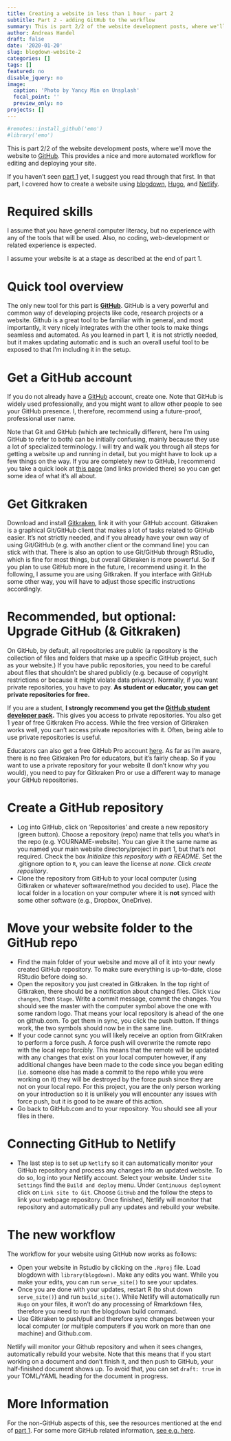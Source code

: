 ```yaml
---
title: Creating a website in less than 1 hour - part 2
subtitle: Part 2 - adding GitHub to the workflow
summary: This is part 2/2 of the website development posts, where we'll move the website to [GitHub](https://GitHub.com).
author: Andreas Handel
draft: false
date: '2020-01-20'
slug: blogdown-website-2
categories: []
tags: []
featured: no
disable_jquery: no
image:
  caption: 'Photo by Yancy Min on Unsplash'
  focal_point: ''
  preview_only: no
projects: []
---
```



```r
#remotes::install_github('emo')
#library('emo')
```

This is part 2/2 of the website development posts, where we'll move the website to [GitHub](https://GitHub.com). This provides a nice and more automated workflow for editing and deploying your site.

If you haven't seen [part 1](/post/blogdown-website-1/) yet, I suggest you read through that first. In that part, I covered how to create a website using [blogdown](https://bookdown.org/yihui/blogdown/), [Hugo](https://gohugo.io/), and [Netlify](https://www.netlify.com/).


# Required skills

I assume that you have general computer literacy, but no experience with any of the tools that will be used. Also, no coding, web-development or related experience is expected. 

I assume your website is at a stage as described at the end of part 1.

# Quick tool overview

The only new tool for this part is **[GitHub](https://GitHub.com)**. GitHub is a very powerful and common way of developing projects like code, research projects or a website. Github is a great tool to be familiar with in general, and most importantly, it very nicely integrates with the other tools to make things seamless and automated. As you learned in part 1, it is not strictly needed, but it makes updating automatic and is such an overall useful tool to be exposed to that I'm including it in the setup.

# Get a GitHub account

If you do not already have a [GitHub](https://GitHub.com) account, create one. Note that GitHub is widely used professionally, and you might want to allow other people to see your GitHub presence. I, therefore, recommend using a future-proof, professional user name. 

Note that Git and GitHub (which are technically different, here I'm using GitHub to refer to both) can be initially confusing, mainly because they use a lot of specialized terminology. I will try and walk you through all steps for getting a website up and running in detail, but you might have to look up a few things on the way. If you are completely new to GitHub, I recommend you take a quick look at [this page](https://andreashandel.GitHub.io/MADAcourse/1d_GitHub.html) (and links provided there) so you can get some idea of what it's all about.


# Get Gitkraken

Download and install [Gitkraken](https://www.gitkraken.com/download), link it with your GitHub account. Gitkraken is a graphical Git/GitHub client that makes a lot of tasks related to GitHub easier. It's not strictly needed, and if you already have your own way of using Git/GitHub (e.g. with another client or the command line) you can stick with that. There is also an option to use Git/GitHub through RStudio, which is fine for most things, but overall Gitkraken is more powerful. So if you plan to use GitHub more in the future, I recommend using it. In the following, I assume you are using Gitkraken. If you interface with GitHub some other way, you will have to adjust those specific instructions accordingly.


# Recommended, but optional: Upgrade GitHub (& Gitkraken)

On GitHub, by default, all repositories are public (a repository is the collection of files and folders that make up a specific GitHub project, such as your website.) If you have public repositories, you need to be careful about files that shouldn't be shared publicly (e.g. because of copyright restrictions or because it might violate data privacy). Normally, if you want private repositories, you have to pay. **As student or educator, you can get private repositories for free.**

If you are a student, __I strongly recommend you get the [GitHub student developer pack](https://education.GitHub.com/pack).__ This gives you access to private repositories. You also get 1 year of free Gitkraken Pro access. While the free version of Gitkraken works well, you can't access private repositories with it. Often, being able to use private repositories is useful. 

Educators can also get a free GitHub Pro account [here](https://education.GitHub.com/teachers). As far as I'm aware, there is no free Gitkraken Pro for educators, but it's fairly cheap. So if you want to use a private repository for your website (I don't know why you would), you need to pay for Gitkraken Pro or use a different way to manage your GitHub repositories. 


# Create a GitHub repository

* Log into GitHub, click on 'Repositories' and create a new repository (green button). Choose a repository (repo) name that tells you what's in the repo (e.g. YOURNAME-website). You can give it the same name as you named your main website directory/project in part 1, but that's not required. Check the box _Initialize this repository with a README._ Set the .gitignore option to `R`, you can leave the license at _none_. Click _create repository_.
* Clone the repository from GitHub to your local computer (using Gitkraken or whatever software/method you decided to use). Place the local folder in a location on your computer where it is **not** synced with some other software (e.g., Dropbox, OneDrive).

# Move your website folder to the GitHub repo
* Find the main folder of your website and move all of it into your newly created GitHub repository. To make sure everything is up-to-date, close RStudio before doing so.
* Open the repository you just created in Gitkraken. In the top right of Gitkraken, there should be a notification about changed files. Click `View changes`, then `Stage`. Write a commit message, commit the changes. You should see the master with the computer symbol above the one with some random logo. That means your local repository is ahead of the one on github.com. To get them in sync, you click the push button. If things work, the two symbols should now be in the same line.
* If your code cannot sync you will likely receive an option from GitKraken to perform a force push. A force push will overwrite the remote repo with the local repo forcibly. This means that the remote will be updated with any changes that exist on your local computer however, if any additional changes have been made to the code since you began editing (i.e. someone else has made a commit to the repo while you were working on it) they will be destroyed by the force push since they are not on your local repo. For this project, you are the only person working on your introduction so it is unlikely you will encounter any issues with force push, but it is good to be aware of this action.
* Go back to GitHub.com and to your repository. You should see all your files in there.


# Connecting GitHub to Netlify
* The last step is to set up `Netlify` so it can automatically monitor your GitHub repository and process any changes into an updated website. To do so, log into your Netlify account. Select your website. Under `Site Settings` find the `Build and deploy` menu. Under `Continuous deployment` click on `Link site to Git`. Choose `GitHub` and the follow the steps to link your webpage repository. Once finished, Netlify will monitor that repository and automatically pull any updates and rebuild your website.


# The new workflow
The workflow for your website using GitHub now works as follows: 

* Open your website in Rstudio by clicking on the `.Rproj` file. Load blogdown with `library(blogdown)`. Make any edits you want. While you make your edits, you can run `serve_site()` to see your updates.  
* Once you are done with your updates, restart R (to shut down `serve_site()`) and run `build_site()`. While Netlify will automatically run `Hugo` on your files, it won't do any processing of Rmarkdown files, therefore you need to run the blogdown build command.
* Use Gitkraken to push/pull and therefore sync changes between your local computer (or multiple computers if you work on more than one machine) and Github.com. 

Netlify will monitor your Github repository and when it sees changes, automatically rebuild your website. Note that this means that if you start working on a document and don't finish it, and then push to GitHub, your half-finished document shows up. To avoid that, you can set `draft: true` in your TOML/YAML heading for the document in progress.


# More Information

For the non-GitHub aspects of this, see the resources mentioned at the end of [part 1](/post/blogdown-website-1/). For some more GitHub related information, [see e.g. here](https://andreashandel.github.io/MADAcourse/1d_Github.html).

